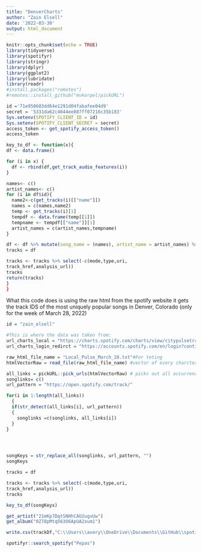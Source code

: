 ```yaml
---
title: "DenverCharts"
author: "Zain Elsell"
date: '2022-03-30'
output: html_document
---
```


```r
knitr::opts_chunk$set(echo = TRUE)
library(tidyverse)
library(spotifyr)
library(stringr)
library(dplyr)
library(ggplot2)
library(lubridate)
library(readr)
#install.packages("remotes")
#remotes::install_github("mvkorpel/pickURL")

```


```r
id ='71e950603dd64e1291d04fabafee04d9'
secret = '5331da62c4644ee887ff07216c35b183'
Sys.setenv(SPOTIFY_CLIENT_ID = id)
Sys.setenv(SPOTIFY_CLIENT_SECRET = secret)
access_token <- get_spotify_access_token()
access_token
```

```r
key_to_df <- function(x){
df <- data.frame()

for (i in x) {
  df <- rbind(df,get_track_audio_features(i))
}

names<- c()
artist_names<- c()
for (i in df$id){
  name2<-c(get_tracks(i)[["name"]])
  names = c(names,name2)
  temp <- get_tracks(i)[1]
  tempdf <- data.frame(temp[[1]])
  tempname <- tempdf[["name"]][1]
  artist_names = c(artist_names,tempname)
}

df <- df %>% mutate(song_name = (names), artist_name = artist_names) %>% relocate(artist_name) %>% relocate(song_name)
tracks = df

tracks <- tracks %>% select(-c(mode,type,uri,	
track_href,analysis_url))
tracks
return(tracks)
}
}
```

What this code does is using the raw html from the spotify website it gets the track IDS of the most uniquely popular songs in Denver, Colorado (only for the week of March 28, 2022) 

```r

id = "zain_elsell"

#This is where the data was taken from:
url_charts_local = "https://charts.spotify.com/charts/view/citypulsetrack-denver-weekly/latest"
url_charts_login_redirct = "https://accounts.spotify.com/en/login?continue=https%3A%2F%2Fcharts.spotify.com/login"

raw_html_file_name = "Local_Pulse_March_28.txt"#For teting 
htmlVectorRaw = read_file(raw_html_file_name) #vector of every charcter in the

all_links = pickURL::pick_urls(htmlVectorRaw) # picks out all occurrences of links in the raw html code
songlinks= c()
url_pattern = "https://open.spotify.com/track/"

for(i in 1:length(all_links))
  {
  if(str_detect(all_links[i], url_pattern))
  {
    songlinks =c(songlinks, all_links[i])
  }
}




songKeys = str_replace_all(songlinks, url_pattern, "")
songKeys
```



```r
tracks = df

tracks <- tracks %>% select(-c(mode,type,uri,	
track_href,analysis_url))
tracks
```

```r
key_to_df(songKeys)
```




```r

get_artist("21mKp7DqtSNHhCAU2ugvUw")
get_album("0Z78pMtq563O6ApUA2xum1")

write.csv(trackDf,"C:\\Users\\avery\\OneDrive\\Documents\\GitHub\\spotify_data_proj\\test.csv")
```




```r
spotifyr::search_spotify("Pepas")
```
















































































